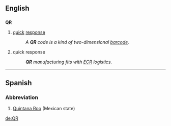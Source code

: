 ==English==

==={{initialism-old|en}}===
'''QR'''
{{wikipedia|QR code}}
# {{context|marketing|retailing}} [[quick]] [[response]]
#: ''A '''QR''' code is a kind of two-dimensional [[barcode]].''
# {{context|logistics|manufacturing}} quick response
#: '''''QR''' manufacturing fits with [[ECR]] logistics.''

----

==Spanish==

===Abbreviation===
{{head|es|abbreviation}}

# [[Quintana Roo]] (Mexican state)

[[de:QR]]